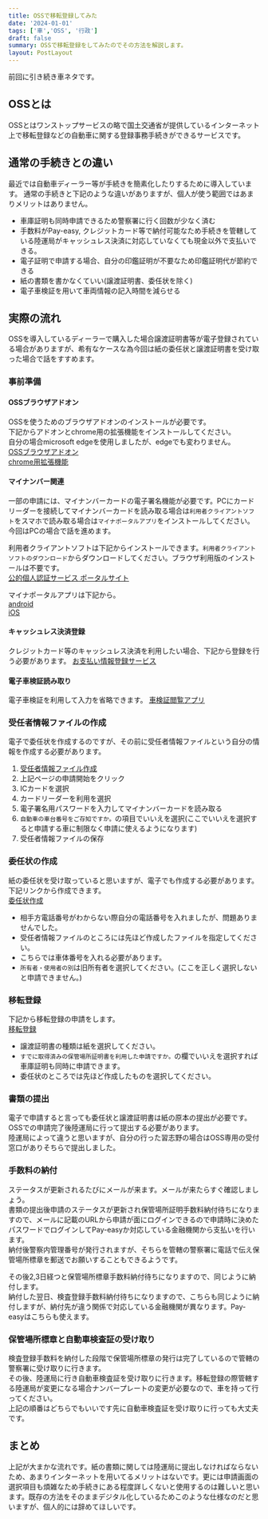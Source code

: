 ```yaml
---
title: OSSで移転登録してみた
date: '2024-01-01'
tags: ['車','OSS', '行政']
draft: false
summary: OSSで移転登録をしてみたのでその方法を解説します。
layout: PostLayout
---
```


前回に引き続き車ネタです。

<TOCInline toc={props.toc} asDisclosure />

## OSSとは

OSSとはワンストップサービスの略で国土交通省が提供しているインターネット上で移転登録などの自動車に関する登録事務手続きができるサービスです。  

## 通常の手続きとの違い

最近では自動車ディーラー等が手続きを簡素化したりするために導入しています。
通常の手続きと下記のような違いがありますが、個人が使う範囲ではあまりメリットはありません。

- 車庫証明も同時申請できるため警察署に行く回数が少なく済む
- 手数料がPay-easy, クレジットカード等で納付可能なため手続きを管轄している陸運局がキャッシュレス決済に対応していなくても現金以外で支払いできる。
- 電子証明で申請する場合、自分の印鑑証明が不要なため印鑑証明代が節約できる
- 紙の書類を書かなくていい(譲渡証明書、委任状を除く)
- 電子車検証を用いて車両情報の記入時間を減らせる

## 実際の流れ

OSSを導入しているディーラーで購入した場合譲渡証明書等が電子登録されている場合がありますが、希有なケースな為今回は紙の委任状と譲渡証明書を受け取った場合で話をすすめます。

### 事前準備

#### OSSブラウザアドオン

OSSを使うためのブラウザアドオンのインストールが必要です。  
下記からアドオンとchrome用の拡張機能をインストールしてください。  
自分の場合microsoft edgeを使用しましたが、edgeでも変わりません。  
[OSSブラウザアドオン](https://www.oss.mlit.go.jp/secure/beginner/jizen-junbi/pc-kankyou/add-on-kankyou-chrome/kyodaku-add-on/index.html)  
[chrome用拡張機能](https://chrome.google.com/webstore/detail/%E8%87%AA%E5%8B%95%E8%BB%8A%E4%BF%9D%E6%9C%89%E9%96%A2%E4%BF%82%E6%89%8B%E7%B6%9A%E3%83%AF%E3%83%B3%E3%82%B9%E3%83%88%E3%83%83%E3%83%97%E3%82%B5%E3%83%BC%E3%83%93%E3%82%B9%E3%83%96%E3%83%A9%E3%82%A6%E3%82%B6%E3%83%97%E3%83%A9/medknhfnoeebjofagappbmbpcgeffpca?hl=ja)

#### マイナンバー関連

一部の申請には、マイナンバーカードの電子署名機能が必要です。PCにカードリーダーを接続してマイナンバーカードを読み取る場合は`利用者クライアントソフト`をスマホで読み取る場合は`マイナポータルアプリ`をインストールしてください。  
今回はPCの場合で話を進めます。

利用者クライアントソフトは下記からインストールできます。`利用者クライアントソフトのダウンロード`からダウンロードしてください。ブラウザ利用版のインストールは不要です。  
[公的個人認証サービス ポータルサイト](https://www.jpki.go.jp/download/win.html)

マイナポータルアプリは下記から。  
[android](https://play.google.com/store/apps/details?id=jp.go.cas.mpa)  
[iOS](https://apps.apple.com/jp/app/%E3%83%9E%E3%82%A4%E3%83%8A%E3%83%9D%E3%83%BC%E3%82%BF%E3%83%AB/id1476359069)

#### キャッシュレス決済登録

クレジットカード等のキャッシュレス決済を利用したい場合、下記から登録を行う必要があります。
[お支払い情報登録サービス](https://www.car-cashless.mlit.go.jp/cashless-web/register)

#### 電子車検証読み取り

電子車検証を利用して入力を省略できます。
[車検証閲覧アプリ](https://apps.microsoft.com/detail/9PFXXK8VGX7N?rtc=1&hl=ja-jp&gl=JP)

### 受任者情報ファイルの作成

電子で委任状を作成するのですが、その前に受任者情報ファイルという自分の情報を作成する必要があります。  

1. [受任者情報ファイル作成](https://www.oss.mlit.go.jp/secure/tetsuduki/principal/kyodaku-junin/index.html#)
2. 上記ページの申請開始をクリック
3. ICカードを選択
4. カードリーダーを利用を選択
5. 電子署名用パスワードを入力してマイナンバーカードを読み取る
6. `自動車の車台番号をご存知ですか。`の項目でいいえを選択(ここでいいえを選択すると申請する車に制限なく申請に使えるようになります)
7. 受任者情報ファイルの保存

### 委任状の作成

紙の委任状を受け取っていると思いますが、電子でも作成する必要があります。  
下記リンクから作成できます。  
[委任状作成](https://www.oss.mlit.go.jp/secure/tetsuduki/principal/sentaku-inin/kyodaku-inin2/index.html#)

- 相手方電話番号がわからない際自分の電話番号を入れましたが、問題ありませんでした。
- 受任者情報ファイルのところには先ほど作成したファイルを指定してください。
- こちらでは車体番号を入れる必要があります。
- `所有者・使用者の別`は旧所有者を選択してください。(ここを正しく選択しないと申請できません。)

### 移転登録

下記から移転登録の申請をします。  
[移転登録](https://www.oss.mlit.go.jp/secure/tetsuduki/principal/shinsei/kyodaku-iten/index.html#)

- 譲渡証明書の種類は紙を選択してください。
- `すでに取得済みの保管場所証明書を利用した申請ですか。`の欄でいいえを選択すれば車庫証明も同時に申請できます。
- 委任状のところでは先ほど作成したものを選択してください。

### 書類の提出

電子で申請すると言っても委任状と譲渡証明書は紙の原本の提出が必要です。  
OSSでの申請完了後陸運局に行って提出する必要があります。  
陸運局によって違うと思いますが、自分の行った習志野の場合はOSS専用の受付窓口がありそちらで提出しました。

### 手数料の納付

ステータスが更新されるたびにメールが来ます。メールが来たらすぐ確認しましょう。  
書類の提出後申請のステータスが更新され保管場所証明手数料納付待ちになりますので、メールに記載のURLから申請が面にログインできるので申請時に決めたパスワードでログインしてPay-easyか対応している金融機関から支払いを行います。  
納付後警察内管理番号が発行されますが、そちらを管轄の警察署に電話で伝え保管場所標章を郵送でお願いすることもできるようです。

その後2,3日経つと保管場所標章手数料納付待ちになりますので、同じように納付します。  
納付した翌日、検査登録手数料納付待ちになりますので、こちらも同じように納付しますが、納付先が違う関係で対応している金融機関が異なります。Pay-easyはこちらも使えます。

### 保管場所標章と自動車検査証の受け取り

検査登録手数料を納付した段階で保管場所標章の発行は完了しているので管轄の警察署に受け取りに行きます。  
その後、陸運局に行き自動車検査証を受け取りに行きます。移転登録の際管轄する陸運局が変更になる場合ナンバープレートの変更が必要なので、車を持って行ってください。  
上記の順番はどちらでもいいです先に自動車検査証を受け取りに行っても大丈夫です。

## まとめ

上記が大まかな流れです。紙の書類に関しては陸運局に提出しなければならないため、あまりインターネットを用いてるメリットはないです。更には申請画面の選択項目も煩雑なため手続きにある程度詳しくないと使用するのは難しいと思います。既存の方法をそのままデジタル化しているためこのような仕様なのだと思いますが、個人的には辞めてほしいです。
